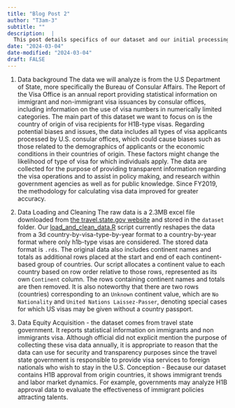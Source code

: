 ---
title: "Blog Post 2"
author: "T3am-3"
subtitle: ""
description:  |
  This post details specifics of our dataset and our initial processing steps.
date: "2024-03-04"
date-modified: "2024-03-04"
draft: FALSE
---

1. Data background 
The data we will analyze is from the U.S Department of State, more specifically the Bureau of Consular Affairs. The Report of the Visa Office is an annual report providing statistical information on immigrant and non-immigrant visa issuances by consular offices, including information on the use of visa numbers in numerically limited categories. The main part of this dataset we want to focus on is the country of origin of visa recipients for H1B-type visas.
Regarding potential biases and issues, the data includes all types of visa applicants processed by U.S. consular offices, which could cause biases such as those related to the demographics of applicants or the economic conditions in their countries of origin. These factors might change the likelihood of type of visa for which individuals apply. 
The data are collected for the purpose of providing transparent information regarding the visa operations and to assist in policy making, and research within government agencies as well as for public knowledge. Since FY2019, the methodology for calculating visa data improved for greater accuracy.


2. Data Loading and Cleaning
The raw data is a 2.3MB excel file downloaded from [the travel.state.gov website](https://travel.state.gov/content/dam/visas/Statistics/Non-Immigrant-Statistics/NIVDetailTables/FYs97-22_NIVDetailTable.xlsx) and stored in the `dataset` folder. Our [load_and_clean_data.R](/scripts/load_and_clean_data.R) script currently reshapes the data from a 3d country-by-visa-type-by-year format to a country-by-year format where only h1b-type visas are considered. The stored data format is `.rds`. The original data also includes continent names and totals as additional rows placed at the start and end of each continent-based group of countries. Our script allocates a continent value to each country based on row order relative to those rows, represented as its own `Continent` column. The rows containing continent names and totals are then removed. It is also noteworthy that there are two rows (countries) corresponding to an `Unknown` continent value, which are `No Nationality` and `United Nations Laissez-Passer`, denoting special cases for which US visas may be given without a country passport.


3. Data Equity
Acquisition - the dataset comes from travel state government. It reports statistical information on immigrants and non immigrants visa. Although official did not explicit mention the purpose of collecting these visa data annually, it is appropriate to reason that the data can use for security and transparency purposes since
the travel state government is responsible to provide visa services to foreign nationals who wish to stay in the U.S.
Conception - Because our dataset contains H1B approval from origin countries, it shows immigrant trends and labor market dynamics. For example, governments may analyze H1B approval data to evaluate the effectiveness of immigrant policies attracting talents. 
